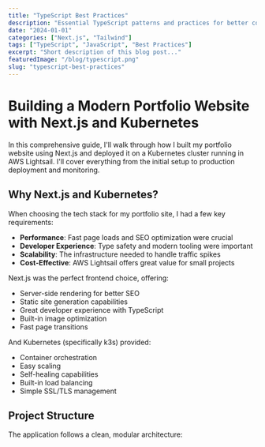 ```yaml
---
title: "TypeScript Best Practices"
description: "Essential TypeScript patterns and practices for better code quality."
date: "2024-01-01"
categories: ["Next.js", "Tailwind"]
tags: ["TypeScript", "JavaScript", "Best Practices"]
excerpt: "Short description of this blog post..."
featuredImage: "/blog/typescript.png"
slug: "typescript-best-practices"
---
```


# Building a Modern Portfolio Website with Next.js and Kubernetes

In this comprehensive guide, I'll walk through how I built my portfolio website using Next.js and deployed it on a Kubernetes cluster running in AWS Lightsail. I'll cover everything from the initial setup to production deployment and monitoring.

## Why Next.js and Kubernetes?

When choosing the tech stack for my portfolio site, I had a few key requirements:

- **Performance**: Fast page loads and SEO optimization were crucial
- **Developer Experience**: Type safety and modern tooling were important
- **Scalability**: The infrastructure needed to handle traffic spikes
- **Cost-Effective**: AWS Lightsail offers great value for small projects

Next.js was the perfect frontend choice, offering:

- Server-side rendering for better SEO
- Static site generation capabilities
- Great developer experience with TypeScript
- Built-in image optimization
- Fast page transitions

And Kubernetes (specifically k3s) provided:

- Container orchestration
- Easy scaling
- Self-healing capabilities
- Built-in load balancing
- Simple SSL/TLS management

## Project Structure

The application follows a clean, modular architecture:
